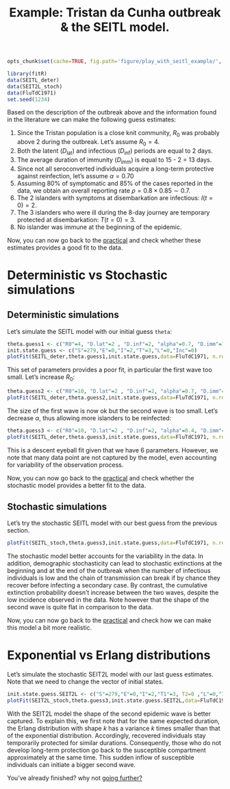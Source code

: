 % Example: Tristan da Cunha outbreak & the SEITL model.

```r
opts_chunk$set(cache=TRUE, fig.path='figure/play_with_seitl_example/', cache.path='cache/play_with_seitl_example/' , fig.cap='', fig.align="center", message=FALSE, tidy=TRUE, warning=FALSE)
```

```r
library(fitR)
data(SEITL_deter)
data(SEIT2L_stoch)
data(FluTdC1971)
set.seed(1234)
```

Based on the description of the outbreak above and the information found in the literature we can make the following guess estimates:

1. Since the Tristan population is a close knit community, $R_0$ was probably above 2 during the outbreak. Let's assume $R_0=4$.
2. Both the latent ($D_\mathrm{lat}$) and infectious ($D_\mathrm{inf}$) periods are equal to 2 days.
3. The average duration of immunity ($D_\mathrm{imm}$) is equal to 15 - 2 = 13 days.
4. Since not all seroconverted individuals acquire a long-term protective against reinfection, let's assume $\alpha=0.70$
5. Assuming 80% of symptomatic and 85% of the cases reported in the data, we obtain an overall reporting rate $\rho=0.8\times0.85 \sim 0.7$. 
6. The 2 islanders with symptoms at disembarkation are infectious: $I(t=0)=2$.
7. The 3 islanders who were ill during the 8-day journey are temporary protected at disembarkation: $T(t=0)=3$.
8. No islander was immune at the beginning of the epidemic. 

Now, you can now go back to the [practical](play_with_seitl.html#deterministic-vs-stochastic-simulations) and check whether these estimates provides a good fit to the data.

# Deterministic vs Stochastic simulations

## Deterministic simulations

Let's simulate the SEITL model with our initial guess `theta`:

```r
theta.guess1 <- c("R0"=4, "D.lat"=2 , "D.inf"=2, "alpha"=0.7, "D.imm"=13, "rho"=0.7)
init.state.guess <- c("S"=279,"E"=0,"I"=2,"T"=3,"L"=0,"Inc"=0)
plotFit(SEITL_deter,theta.guess1,init.state.guess,data=FluTdC1971, n.replicates=100)
```

This set of parameters provides a poor fit, in particular the first wave too small. Let's increase $R_0$:

```r
theta.guess2 <- c("R0"=10, "D.lat"=2 , "D.inf"=2, "alpha"=0.7, "D.imm"=13, "rho"=0.7)
plotFit(SEITL_deter,theta.guess2,init.state.guess,data=FluTdC1971, n.replicates=100)
```

The size of the first wave is now ok but the second wave is too small. Let's decrease $\alpha$, thus allowing more islanders to be reinfected:

```r
theta.guess3 <- c("R0"=10, "D.lat"=2 , "D.inf"=2, "alpha"=0.4, "D.imm"=13, "rho"=0.7)
plotFit(SEITL_deter,theta.guess3,init.state.guess,data=FluTdC1971, n.replicates=100)
```

This is a descent eyeball fit given that we have 6 parameters. However, we note that many data point are not captured by the model, even accounting for variability of the observation process. 

Now, you can now go back to the [practical](play_with_seitl.html#stochastic-simulations) and check whether the stochastic model provides a better fit to the data.

## Stochastic simulations

Let's try the stochastic SEITL model with our best guess from the previous section.

```r
plotFit(SEITL_stoch,theta.guess3,init.state.guess,data=FluTdC1971, n.replicates=100, p.extinction=TRUE)
```

The stochastic model better accounts for the variability in the data. In addition, demographic stochasticity can lead to stochastic extinctions at the beginning and at the end of the outbreak when the number of infectious individuals is low and the chain of transmission can break if by chance they recover before infecting a secondary case. By contrast, the cumulative extinction probability doesn't increase between the two waves, despite the low incidence observed in the data. Note however that the shape of the second wave is quite flat in comparison to the data.

Now, you can now go back to the [practical](play_with_seitl.html#exponential-vs-erlang-distributions) and check how we can make this model a bit more realistic.

# Exponential vs Erlang distributions

Let's simulate the stochastic SEIT2L model with our last guess estimates. Note that we need to change the vector of initial states.

```r
init.state.guess.SEIT2L <- c("S"=279,"E"=0,"I"=2,"T1"=3, T2=0 ,"L"=0,"Inc"=0)
plotFit(SEIT2L_stoch,theta.guess3,init.state.guess.SEIT2L,data=FluTdC1971, n.replicates=100, p.extinction=TRUE)
```

With the SEIT2L model the shape of the second epidemic wave is better captured. To explain this, we first note that for the same expected duration, the Erlang distribution with shape $k$ has a variance $k$ times smaller than that of the exponential distribution. Accordingly, recovered individuals stay temporarily protected for similar durations. Consequently, those who do not develop long-term protection go back to the susceptible compartment approximately at the same time. This sudden inflow of susceptible individuals can initiate a bigger second wave.


You've already finished? why not [going further?](play_with_seitl.html#going-further)
